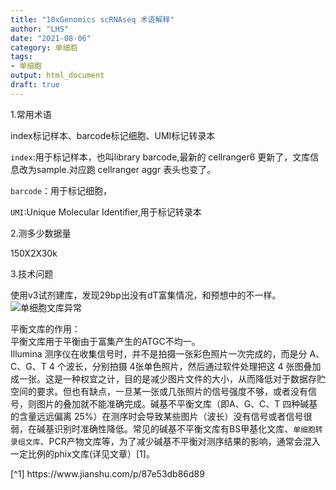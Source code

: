 ```yaml
---
title: "10xGenomics scRNAseq 术语解释"
author: "LHS"
date: "2021-08-06"
category: 单细胞
tags: 
- 单细胞
output: html_document
draft: true
---
```


1.常用术语

index标记样本、barcode标记细胞、UMI标记转录本

`index`:用于标记样本，也叫library barcode,最新的 cellranger6 更新了，文库信息改为sample.对应跑 cellranger aggr 表头也变了。

`barcode`：用于标记细胞，

`UMI`:Unique Molecular Identifier,用于标记转录本

2.测多少数据量

150X2X30k

3.技术问题

使用v3试剂建库，发现29bp出没有dT富集情况，和预想中的不一样。  
![单细胞文库异常](https://user-images.githubusercontent.com/38640955/128474940-995d9f28-3a5b-4d76-8adc-68a6b8249a06.png)

平衡文库的作用：  
平衡文库用于平衡由于富集产生的ATGC不均一。  
Illumina 测序仪在收集信号时，并不是拍摄一张彩色照片一次完成的，而是分 A、C、G、T 4 个波长，分别拍摄 4张单色照片，然后通过软件处理把这 4 张图叠加成一张。这是一种权宜之计，目的是减少图片文件的大小，从而降低对于数据存贮空间的要求。但也有缺点，一旦某一张或几张照片的信号强度不够，或者没有信号，则图片的叠加就不能准确完成。碱基不平衡文库（即A、G、C、T 四种碱基的含量远远偏离 25%）在测序时会导致某些图片（波长）没有信号或者信号很弱，在碱基识别时准确性降低。常见的碱基不平衡文库有BS甲基化文库、`单细胞转录组文库`、PCR产物文库等，为了减少碱基不平衡对测序结果的影响，通常会混入一定比例的phix文库(详见文章）[1]。

[^1] https://www.jianshu.com/p/87e53db86d89



